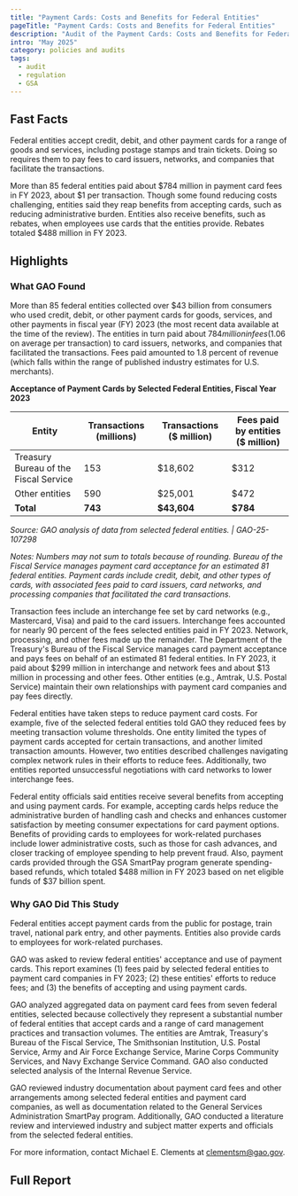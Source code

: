 ```yaml
---
title: "Payment Cards: Costs and Benefits for Federal Entities"
pageTitle: "Payment Cards: Costs and Benefits for Federal Entities"
description: "Audit of the Payment Cards: Costs and Benefits for Federal Entities."
intro: "May 2025"
category: policies and audits
tags:
  - audit
  - regulation
  - GSA
---
```



<LinkButton link="https://www.gao.gov/products/gao-25-107298" text="View audit highlights" />

## Fast Facts
Federal entities accept credit, debit, and other payment cards for a range of goods and services, including postage stamps and train tickets. Doing so requires them to pay fees to card issuers, networks, and companies that facilitate the transactions.

More than 85 federal entities paid about $784 million in payment card fees in FY 2023, about $1 per transaction. Though some found reducing costs challenging, entities said they reap benefits from accepting cards, such as reducing administrative burden. Entities also receive benefits, such as rebates, when employees use cards that the entities provide. Rebates totaled $488 million in FY 2023.


## Highlights
### What GAO Found
More than 85 federal entities collected over $43 billion from consumers who used credit, debit, or other payment cards for goods, services, and other payments in fiscal year (FY) 2023 (the most recent data available at the time of the review). The entities in turn paid about $784 million in fees ($1.06 on average per transaction) to card issuers, networks, and companies that facilitated the transactions. Fees paid amounted to 1.8 percent of revenue (which falls within the range of published industry estimates for U.S. merchants).

**Acceptance of Payment Cards by Selected Federal Entities, Fiscal Year 2023**

| Entity                                | Transactions (millions) | Transactions ($ million) | Fees paid by entities ($ million) |
|---------------------------------------|-------------------------|--------------------------|-----------------------------------|
| Treasury Bureau of the Fiscal Service | 153                     | $18,602                  | $312                              |
| Other entities                        | 590                     | $25,001                  | $472                              |
| **Total**                             | **743**                 | **$43,604**              | **$784**                          |

*Source: GAO analysis of data from selected federal entities. | GAO-25-107298*

*Notes: Numbers may not sum to totals because of rounding. Bureau of the Fiscal Service manages payment card acceptance for an estimated 81 federal entities. Payment cards include credit, debit, and other types of cards, with associated fees paid to card issuers, card networks, and processing companies that facilitated the card transactions.*


Transaction fees include an interchange fee set by card networks (e.g., Mastercard, Visa) and paid to the card issuers. Interchange fees accounted for nearly 90 percent of the fees selected entities paid in FY 2023. Network, processing, and other fees made up the remainder. The Department of the Treasury's Bureau of the Fiscal Service manages card payment acceptance and pays fees on behalf of an estimated 81 federal entities. In FY 2023, it paid about $299 million in interchange and network fees and about $13 million in processing and other fees. Other entities (e.g., Amtrak, U.S. Postal Service) maintain their own relationships with payment card companies and pay fees directly.

Federal entities have taken steps to reduce payment card costs. For example, five of the selected federal entities told GAO they reduced fees by meeting transaction volume thresholds. One entity limited the types of payment cards accepted for certain transactions, and another limited transaction amounts. However, two entities described challenges navigating complex network rules in their efforts to reduce fees. Additionally, two entities reported unsuccessful negotiations with card networks to lower interchange fees.

Federal entity officials said entities receive several benefits from accepting and using payment cards. For example, accepting cards helps reduce the administrative burden of handling cash and checks and enhances customer satisfaction by meeting consumer expectations for card payment options. Benefits of providing cards to employees for work-related purchases include lower administrative costs, such as those for cash advances, and closer tracking of employee spending to help prevent fraud. Also, payment cards provided through the GSA SmartPay program generate spending-based refunds, which totaled $488 million in FY 2023 based on net eligible funds of $37 billion spent.

### Why GAO Did This Study
Federal entities accept payment cards from the public for postage, train travel, national park entry, and other payments. Entities also provide cards to employees for work-related purchases.

GAO was asked to review federal entities' acceptance and use of payment cards. This report examines (1) fees paid by selected federal entities to payment card companies in FY 2023; (2) these entities' efforts to reduce fees; and (3) the benefits of accepting and using payment cards.

GAO analyzed aggregated data on payment card fees from seven federal entities, selected because collectively they represent a substantial number of federal entities that accept cards and a range of card management practices and transaction volumes. The entities are Amtrak, Treasury's Bureau of the Fiscal Service, The Smithsonian Institution, U.S. Postal Service, Army and Air Force Exchange Service, Marine Corps Community Services, and Navy Exchange Service Command. GAO also conducted selected analysis of the Internal Revenue Service.

GAO reviewed industry documentation about payment card fees and other arrangements among selected federal entities and payment card companies, as well as documentation related to the General Services Administration SmartPay program. Additionally, GAO conducted a literature review and interviewed industry and subject matter experts and officials from the selected federal entities.

For more information, contact Michael E. Clements at [clementsm@gao.gov](mailto:clementsm@gao.gov).

## Full Report
<LinkButton link="https://files.gao.gov/reports/GAO-25-107298/index.html?_gl=1*azbd0b*_ga*MTA4MTUyNzE3LjE3NDkwNDQ3OTU.*_ga_V393SNS3SR*czE3NDkxMzEzMTUkbzUkZzEkdDE3NDkxMzEzNDYkajI5JGwwJGgw" text="View full report" />
